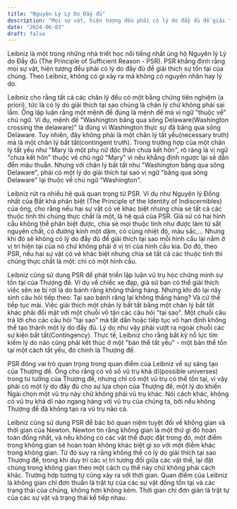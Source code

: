 ```yaml
---
title: "Nguyên Lý Lý Do Đầy đủ"
description: "Mọi sự vật, hiện tượng đều phải có lý do đầy đủ để giải thích sự tồn tại của chúng?"
date: "2024-06-03"
draft: false
---
```


Leibniz là một trong những nhà triết học nổi tiếng nhất ủng hộ Nguyên lý Lý do Đầy đủ (The Principle of Sufficient Reason - PSR). PSR khẳng định rằng mọi sự vật, hiện tượng đều phải có lý do đầy đủ để giải thích sự tồn tại của chúng. Theo Leibniz, không có gì xảy ra mà không có nguyên nhân hay lý do.

Leibniz cho rằng tất cả các chân lý đều có một bằng chứng tiên nghiệm (a priori), tức là có lý do giải thích tại sao chúng là chân lý chứ không phải sai lầm. Ông lập luận rằng một mệnh đề đúng là mệnh đề mà vị ngữ "thuộc về" chủ ngữ. Ví dụ, mệnh đề "Washington băng qua sông Delaware(Washington crossing the delaware)" là đúng vì Washington thực sự đã băng qua sông Delaware. Tuy nhiên, đây không phải là một chân lý tất yếu(necessary truth) mà là một chân lý bất tất(contingent truth). Trong trường hợp của một chân lý tất yếu như "Mary là một phụ nữ độc thân chưa kết hôn", rõ ràng là vị ngữ "chưa kết hôn" thuộc về chủ ngữ "Mary" vì nếu khẳng định ngược lại sẽ dẫn đến mâu thuẫn. Nhưng với chân lý bất tất như "Washington băng qua sông Delaware", phải có một lý do giải thích tại sao vị ngữ "băng qua sông Delaware" lại thuộc về chủ ngữ "Washington".

Leibniz rút ra nhiều hệ quả quan trọng từ PSR. Ví dụ như Nguyên lý Đồng nhất của Bất khả phân biệt (The Principle of the Identity of Indiscernibles) của ông, cho rằng nếu hai sự vật có vẻ khác biệt nhưng chia sẻ tất cả các thuộc tính thì chúng thực chất là một, là hệ quả của PSR. Giả sử có hai hình cầu không thể phân biệt được, chia sẻ mọi thuộc tính như được làm từ sắt nguyên chất, có đường kính một dặm, có cùng nhiệt độ, màu sắc,... Nhưng khi đó sẽ không có lý do đầy đủ để giải thích tại sao mỗi hình cầu lại nằm ở vị trí hiện tại của nó chứ không phải ở vị trí của hình cầu kia. Do đó, theo PSR, nếu hai sự vật có vẻ khác biệt nhưng chia sẻ tất cả các thuộc tính thì chúng thực chất là một: chỉ có một hình cầu.

Leibniz cũng sử dụng PSR để phát triển lập luận vũ trụ học chứng minh sự tồn tại của Thượng đế. Ví dụ về chiếc xe đạp, giả sử bạn có thể giải thích việc sên xe bị rơi là do bánh răng không thẳng hàng. Nhưng khi đó lại nảy sinh câu hỏi tiếp theo: Tại sao bánh răng lại không thẳng hàng? Và cứ thế tiếp tục mãi. Việc giải thích một chân lý bất tất bằng một chân lý bất tất khác phải đối mặt với một chuỗi vô tận các câu hỏi "tại sao". Một chuỗi câu trả lời cho các câu hỏi "tại sao" mà tắt dần hoặc tiếp tục vô hạn định không thể tạo thành một lý do đầy đủ. Lý do như vậy phải vượt ra ngoài chuỗi các sự kiện bất tất(Contingency). Thực tế, Leibniz cho rằng bất kỳ nỗ lực tìm kiếm lý do nào cũng phải kết thúc ở một "bản thể tất yếu" - một bản thể tồn tại một cách tất yếu, đó chính là Thượng đế.

PSR đóng vai trò quan trọng trong quan điểm của Leibniz về sự sáng tạo của Thượng đế. Ông cho rằng có vô số vũ trụ khả dĩ(possible universes) trong tư tưởng của Thượng đế, nhưng chỉ có một vũ trụ có thể tồn tại, vì vậy phải có một lý do đầy đủ cho sự lựa chọn của Thượng đế, một lý do khiến Ngài chọn một vũ trụ này chứ không phải vũ trụ khác. Nói cách khác, không có vũ trụ khả dĩ nào ngang hàng với vũ trụ của chúng ta, bởi nếu không Thượng đế đã không tạo ra vũ trụ nào cả.

Leibniz cũng sử dụng PSR để bác bỏ quan niệm tuyệt đối về không gian và thời gian của Newton. Newton tin rằng không gian là một thứ gì đó hoàn toàn đồng nhất, và nếu không có các vật thể được đặt trong đó, một điểm trong không gian sẽ hoàn toàn không khác biệt gì so với một điểm khác trong không gian. Từ đó suy ra rằng không thể có lý do giải thích tại sao Thượng đế, trong khi duy trì các vị trí tương đối giữa các vật thể, lại đặt chúng trong không gian theo một cách cụ thể này chứ không phải cách khác. Trường hợp tương tự cũng xảy ra với thời gian. Quan điểm của Leibniz là không gian chỉ đơn thuần là trật tự của các sự vật đồng tồn tại và các trạng thái của chúng, không hơn không kém. Thời gian chỉ đơn giản là trật tự của các sự vật và trạng thái kế tiếp nhau.